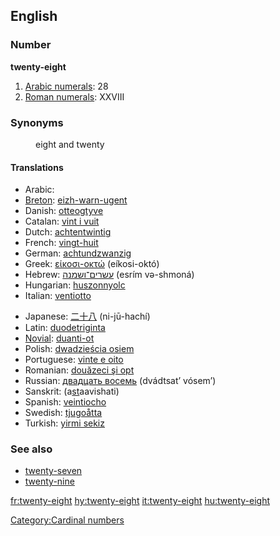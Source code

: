 ==English==

===Number===
'''twenty-eight'''

# [[w:Arabic numerals|Arabic numerals]]: 28
# [[w:Roman numerals|Roman numerals]]: XXVIII

===Synonyms===
:eight and twenty

====Translations====
{{rfc-level|Translations at L4+ not in L3 POS section (AutoFormat would have corrected level of Synonyms)}}
{{top}}
*Arabic: {{ARchar|[[ثمانية وعشرين]]}} {{unicode|(θamánya w-ʕišrí:n)}}
*[[Breton]]: [[eizh-warn-ugent]]
*Danish: [[otteogtyve]]
*Catalan: [[vint i vuit]]
*Dutch: [[achtentwintig]]
*French: [[vingt-huit]] {{m}}
*German: [[achtundzwanzig]]
*Greek: [[είκοσι-οκτώ]] (eíkosi-októ)
*Hebrew: [[עשרים־ושמנה]] (esrím və-shmoná)
*Hungarian: [[huszonnyolc]]
*Italian: [[ventiotto]]
{{mid}}
*Japanese: [[二十八]] (ni-jū-hachí)
*Latin: [[duodetriginta]]
*[[Novial]]: [[duanti-ot]]
*Polish: [[dwadzieścia osiem]]
*Portuguese: [[vinte e oito]] {{m}}
*Romanian: [[douăzeci şi opt]]
*Russian: [[двадцать восемь]] (dvádtsat’ vósem’)
*Sanskrit: (a<u>st</u>aavi{{m}}shati)
*Spanish: [[veintiocho]]
*Swedish: [[tjugoåtta]]
*Turkish: [[yirmi sekiz]]
{{bottom}}

===See also===
*[[twenty-seven]]
*[[twenty-nine]]

[[Category:Cardinal numbers]]

[[fr:twenty-eight]]
[[hy:twenty-eight]]
[[it:twenty-eight]]
[[hu:twenty-eight]]